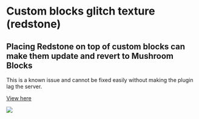 # Custom blocks glitch texture \(redstone\)

## Placing Redstone on top of custom blocks can make them update and revert to Mushroom Blocks


<Warning>
This is a known issue and cannot be fixed easily without making the plugin lag the server.
</Warning>



[View here](https://github.com/PluginBugs/Issues-ItemsAdder/issues/616)


![](assets/images/immagine%20%2839%29.png)